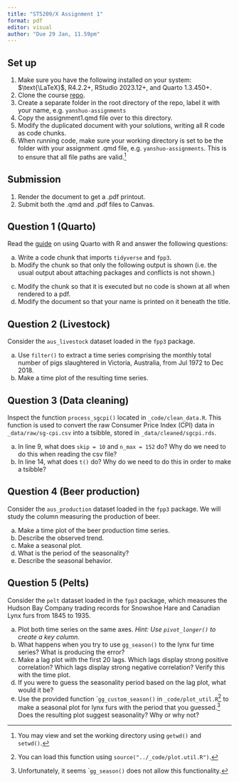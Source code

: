 ```yaml
---
title: "ST5209/X Assignment 1"
format: pdf
editor: visual
author: "Due 29 Jan, 11.59pm"
---
```


## Set up

1. Make sure you have the following installed on your system: $\text{\LaTeX}$, R4.2.2+, RStudio 2023.12+, and Quarto 1.3.450+.
2. Clone the course [repo](https://github.com/yanshuotan/st5209-2024).
3. Create a separate folder in the root directory of the repo, label it with your name, e.g. `yanshuo-assignments`
4. Copy the assignment1.qmd file over to this directory.
5. Modify the duplicated document with your solutions, writing all R code as code chunks.
6. When running code, make sure your working directory is set to be the folder with your assignment .qmd file, e.g. `yanshuo-assignments`. This is to ensure that all file paths are valid.[^1]

[^1]: You may view and set the working directory using `getwd()` and `setwd()`.

## Submission

1. Render the document to get a .pdf printout.
2. Submit both the .qmd and .pdf files to Canvas.

## Question 1 (Quarto)

Read the [guide](https://quarto.org/docs/computations/r.html) on using Quarto with R and answer the following questions:

a) Write a code chunk that imports `tidyverse` and `fpp3`.
b) Modify the chunk so that only the following output is shown (i.e. the usual output about attaching packages and conflicts is not shown.)

\includegraphics[width=0.9\textwidth]{../_images/quarto_chunk_output.png}

c) Modify the chunk so that it is executed but no code is shown at all when rendered to a pdf.
d) Modify the document so that your name is printed on it beneath the title.

## Question 2 (Livestock)

Consider the `aus_livestock` dataset loaded in the `fpp3` package.

a) Use `filter()` to extract a time series comprising the monthly total number of pigs slaughtered in Victoria, Australia, from Jul 1972 to Dec 2018. 
b) Make a time plot of the resulting time series.

## Question 3 (Data cleaning)

Inspect the function `process_sgcpi()` located in `_code/clean_data.R`.
This function is used to convert the raw Consumer Price Index (CPI) data in `_data/raw/sg-cpi.csv` into a tsibble, stored in `_data/cleaned/sgcpi.rds`.

a) In line 9, what does `skip = 10` and `n_max = 152` do? Why do we need to do this when reading the csv file?
b) In line 14, what does `t()` do? Why do we need to do this in order to make a tsibble?

## Question 4 (Beer production)

Consider the `aus_production` dataset loaded in the `fpp3` package.
We will study the column measuring the production of beer.

a) Make a time plot of the beer production time series.
b) Describe the observed trend.
c) Make a seasonal plot.
d) What is the period of the seasonality?
e) Describe the seasonal behavior.

## Question 5 (Pelts)

Consider the `pelt` dataset loaded in the `fpp3` package, which measures the Hudson Bay Company trading records for Snowshoe Hare and Canadian Lynx furs from 1845 to 1935.

a) Plot both time series on the same axes. *Hint: Use `pivot_longer()` to create a key column*.
b) What happens when you try to use ``gg_season()`` to the lynx fur time series? What is producing the error?
c) Make a lag plot with the first 20 lags. Which lags display strong positive correlation? Which lags display strong negative correlation? Verify this with the time plot.
d) If you were to guess the seasonality period based on the lag plot, what would it be?
e) Use the provided function ``gg_custom_season()` in `_code/plot_util.R`[^2] to make a seasonal plot for lynx furs with the period that you guessed.[^3] Does the resulting plot suggest seasonality? Why or why not?

[^2]:You can load this function using `source("../_code/plot.util.R")`.
[^3]: Unfortunately, it seems ``gg_season()` does not allow this functionality.